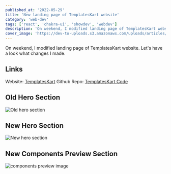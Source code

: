 ```yaml
---
published_at: '2022-05-29'
title: 'New landing page of TemplatesKart website'
category: 'web-dev'
tags: ['react', 'chakra-ui', 'showdev', 'webdev']
description: 'On weekend, I modified landing page of TemplatesKart website. Have a look what changes I made.'
cover_image: 'https://dev-to-uploads.s3.amazonaws.com/uploads/articles/syomghbfygxntndqy205.png'
---
```


On weekend, I modified landing page of TemplatesKart website.
Let's have a look what changes I made.

## Links

Website: [TemplatesKart](https://templateskart.com)
Github Repo: [TemplatesKart Code](https://github.com/MA-Gelton/templateskart)

## Old Hero Section

![Old hero section](https://dev-to-uploads.s3.amazonaws.com/uploads/articles/2seopts4ff4dcmxs2tgy.png)

## New Hero Section

![New hero section](https://dev-to-uploads.s3.amazonaws.com/uploads/articles/b20knw0wket099xaphnt.png)

## New Components Preview Section

![components preview image](https://dev-to-uploads.s3.amazonaws.com/uploads/articles/i4mdv6rnvy7dzssatp1r.png)
